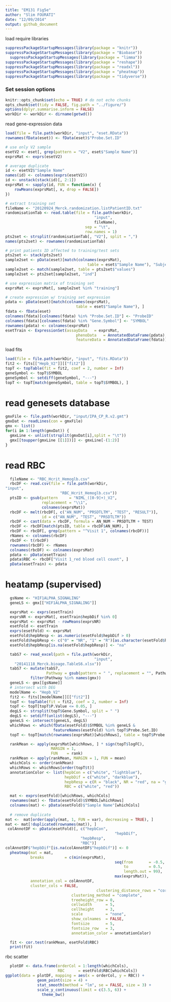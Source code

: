 ```yaml
---
title: "EM131 Fig5e"
author: "Slim FOURATI"
date: "12/09/2014"
output: github_document
---
```


load require libraries
```r
suppressPackageStartupMessages(library(package = "knitr"))
suppressPackageStartupMessages(library(package = "Biobase"))
  suppressPackageStartupMessages(library(package = "limma"))
suppressPackageStartupMessages(library(package = "reshape"))
suppressPackageStartupMessages(library(package = "readxl"))
suppressPackageStartupMessages(library(package = "pheatmap"))
suppressPackageStartupMessages(library(package = "tidyverse"))

```

### Set session options
```r
knitr::opts_chunk$set(echo = TRUE) # do not echo chunks
opts_chunk$set(tidy = FALSE, fig.path = "../figure/")
options(dplyr.summarise.inform = FALSE)
workDir <- workDir <- dirname(getwd())
```

read gene-expression data
```r
load(file = file.path(workDir, "input", "eset.RData"))
rownames(fData(eset)) <- fData(eset)$"Probe.Set.ID"

# use only V2 sample
esetV2 <- eset[, grep(pattern = "V2", eset$"Sample Name")]
exprsMat <- exprs(esetV2)

# average duplicate
id <- esetV2$"Sample Name"
names(id) <- colnames(exprs(esetV2))
id <- unstack(stack(id)[, 2:1])
exprsMat <- sapply(id, FUN = function(x) {
    rowMeans(exprsMat[, x, drop = FALSE])
})

# extract training set
fileName <- "20120924_Merck.randomization.listPatientID.txt"
randomisationTab <- read.table(file = file.path(workDir,
                                       "input",
                                       fileName),
                                   sep = "\t",
                                   row.names = 1)
pts2set <- strsplit(randomisationTab[, "V2"], split = ",")
names(pts2set) <- rownames(randomisationTab)

# print patients ID affected to training/test sets
pts2set <- stack(pts2set)
sample2set <- pData(eset)[match(colnames(exprsMat),
                                    table = eset$"Sample Name"), "Subject ID"]
sample2set <- match(sample2set, table = pts2set$"values")
sample2set <- pts2set[sample2set, "ind"]

# use expression matrix of training set
exprsMat <- exprsMat[, sample2set %in% "training"]

# create expression w/ training set expression
pdata <- pData(eset)[match(colnames(exprsMat),
                               table = eset$"Sample Name"), ]
fdata <- fData(eset)
colnames(fdata)[colnames(fdata) %in% "Probe.Set.ID"] <- "ProbeID"
colnames(fdata)[colnames(fdata) %in% "Gene.Symbol"] <- "SYMBOL"
rownames(pdata) <- colnames(exprsMat)
esetTrain <- ExpressionSet(assayData   = exprsMat,
                               phenoData   = AnnotatedDataFrame(pdata),
                               featureData = AnnotatedDataFrame(fdata))
```

load fits
```r
load(file = file.path(workDir, "input", "fits.RData"))
fit2 <- fits[["Hepb_V2"]][["fit2"]]
topT <- topTable(fit = fit2, coef = 2, number = Inf)
geneSymbol <- topT$SYMBOL
geneSymbol <- setdiff(geneSymbol, "---")
topT <- topT[match(geneSymbol, table = topT$SYMBOL), ]
```

# read genesets database
```r
gmxFile <- file.path(workDir, "input/IPA_CP_R.v2.gmt")
gmxDat <- readLines(con = gmxFile)
gmx <- list()
for(i in 1:length(gmxDat)) {
  gmxLine <- unlist(strsplit(gmxDat[i],split = "\t"))
  gmx[[toupper(gmxLine [[1]])]]	<- gmxLine[-(1:2)]
}
```

# read RBC
```r
  fileName <- "RBC_Hcrit_Hemoglb.csv"
  rbcDF <- read.csv(file = file.path(workDir,
"input",
                        "RBC_Hcrit_Hemoglb.csv"))
  ptsID <- gsub(pattern     = "NIML_([0-9]+)_V2",
                replacement = "\\1",
                colnames(exprsMat))
  rbcDF <- melt(rbcDF[, c("AN_NUM", "PRSDTLTM", "TEST", "RESULT")],
                id = c("AN_NUM", "TEST", "PRSDTLTM"))
  rbcDF <- cast(data = rbcDF, formula = AN_NUM ~ PRSDTLTM + TEST)
  rbcDF <- rbcDF[match(ptsID, table = rbcDF$AN_NUM), ]
  rbcDF <- rbcDF[, grep(pattern = "^Visit 1", colnames(rbcDF))]
  rNames <- colnames(rbcDF)
  rbcDF <- t(rbcDF)
  rownames(rbcDF) <- rNames
  colnames(rbcDF) <- colnames(exprsMat)
  pdata <- pData(esetTrain)
  pdata$RBC <- rbcDF["Visit 1_red blood cell count", ]
  pData(esetTrain) <- pdata
```

# heatamp (supervised)
```r
  gsName <- "HIF1ALPHA_SIGNALING"
  geneLS <- gmx[["HIF1ALPHA_SIGNALING"]]

  exprsMat <- exprs(esetTrain)
  exprsNR <- exprsMat[, esetTrain$hepbDif %in% 0]
  exprsMat <- exprsMat - rowMeans(exprsNR)
  esetFold <- esetTrain
  exprs(esetFold) <- exprsMat
  esetFold$hepbResp <- as.numeric(esetFold$hepbDif > 0)
  esetFold$hepbResp <- c("0" = "NR", "1" = "R")[as.character(esetFold$hepbResp)]
  esetFold$hepbResp[is.na(esetFold$hepbResp)] <- "na"

  tabS7 <- read_excel(path = file.path(workDir,
                                       "input",
    "20141118_Merck.bioage.TableS6.xlsx"))
  tabS7 <- mutate(tabS7,
                  Pathway = gsub(pattern = " ", replacement = "", Pathway)) %>%
           filter(Pathway %in% names(gmx))
  geneLS <- gmx[[gsName]]
  # intersect with DEG
  modelName <- "Hepb_V2"
  fit2 <- fits[[modelName]][["fit2"]]
  topT <- topTable(fit = fit2, coef = 2, number = Inf)
  topT <- topT[topT$P.Value <= 0.05, ]
  degLS <- strsplit(topT$Gene.Symbol, split = " ")
  degLS <- setdiff(unlist(degLS), "---")
  geneLS <- intersect(geneLS, degLS)
  whichRows <- which(fData(esetFold)$SYMBOL %in% geneLS &
                     featureNames(esetFold) %in% topT$Probe.Set.ID)
  topT <- topT[match(rownames(exprsMat)[whichRows], table = topT$Probe.Set.ID), ]

  rankMean <- apply(exprsMat[whichRows, ] * sign(topT$logFC),
                    MARGIN = 1,
                    FUN    = rank)
  rankMean <- apply(rankMean, MARGIN = 1, FUN = mean)
  whichCols <- order(rankMean)
  whichRows <- whichRows[order(topT$t)]
  annotationColor <- list(hepbCon = c("white", "lightblue"),
                          hepbDif = c("white", "darkblue"),
                          hepbResp = c(R = "black", NR = "red", na = "grey"),
                          RBC = c("white", "red"))

  mat <- exprs(esetFold)[whichRows, whichCols]
  rownames(mat) <- fData(esetFold)$SYMBOL[whichRows]
  colnames(mat) <- pData(esetFold)$"Sample Name"[whichCols]
  
  # remove duplicate
mat <-  mat[order(apply(mat, 1, FUN = var), decreasing = TRUE), ]
mat <- mat[!duplicated(rownames(mat)), ]
 colAnnotDF <- pData(esetFold)[, c("hepbCon",
                                                "hepbDif",
                                 "hepbResp",
                                 "RBC")]
colAnnotDF$"hepbDif"[is.na(colAnnotDF$"hepbDif")] <- 0
  pheatmap(mat = mat,
           breaks         = c(min(exprsMat),
                                                seq(from       = -0.5,
                                                    to         = 0.5,
                                                    length.out = 99),
                                                max(exprsMat)),
           annotation_col = colAnnotDF,
           cluster_cols = FALSE,
                                        clustering_distance_rows = "correlation",
                             clustering_method = "complete",
                             treeheight_row = 0,
                             cellwidth      = 5,
                             cellheight     = 3,
                             scale          = "none",
                             show_colnames  = FALSE,
                             fontsize       = 5,
                             fontsize_row   = 3,
                             annotation_color = annotationColor)

  fit <- cor.test(rankMean, esetFold$RBC)
  print(fit)
```

rbc scatter
```r
  plotDF <- data.frame(orderCol = 1:length(whichCols),
                       RBC      = esetFold$RBC[whichCols])
ggplot(data = plotDF, mapping = aes(x = orderCol, y = RBC)) +
              geom_point(size = 4) +
              stat_smooth(method = "lm", se = FALSE, size = 3) +
              scale_y_continuous(limit = c(3.5, 6)) +
                theme_bw()

```